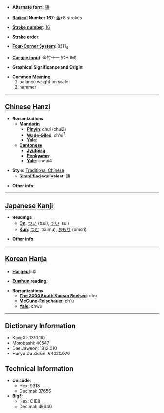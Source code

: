 * '''Alternate form''': [[锤]]

* '''[[Wiktionary:Chinese radical index| Radical]] Number 167''': [[Wiktionary:Chinese radical index 金|金]]+8 strokes

* '''[[Wiktionary:Chinese total strokes index|Stroke number]]''': [[Wiktionary:Chinese total strokes index 16|16]]

* '''Stroke order''': 

* '''[[Wiktionary:Chinese four corner index|Four-Corner System]]''': 8211<sub>4</sub>

* '''[[Wiktionary:Chinese Cangjie index|Cangjie input]]''': 金竹十一 (CHJM)

* '''Graphical Significance and Origin''': 

* '''Common Meaning'''
*#balance weight on scale
*# hammer


----

== [[Chinese]] [[Hanzi]] ==

* '''Romanizations'''
** '''[[Mandarin]]'''
*** '''[[Pinyin]]''': chuí (chui2)
*** '''[[Wade-Giles]]''': ch'ui<sup>2</sup>
*** '''[[Yale]]''': 
** '''[[Cantonese]]'''
*** '''[[Jyutping]]''':
*** '''[[Penkyamp]]''': 
*** '''[[Yale]]''': cheui4

* '''Style''': [[Traditional Chinese]] 
** '''[[Simplified Chinese|Simplified]] equivalent''': [[锤]]

* '''Other info''': 

----

== [[Japanese]] [[Kanji]] ==

* '''Readings'''
** '''[[On]]''': [[つい]] (tsui), [[すい]] (sui)
** '''[[Kun]]''': [[つむ]] (tsumu), [[おもり]] (omori)

* '''Other info''':  

----

== [[Korean]] [[Hanja]] ==

* '''[[Hangeul]]''': 추

* '''[[Eumhun]] reading''': 

* '''Romanizations'''
** '''[[The 2000 South Korean Revised Romanization|The 2000 South Korean Revised]]''': chu
** '''[[McCune-Reischauer]]''': ch'u
** '''[[Yale]]''': chwu

----

== Dictionary Information ==

* KangXi: 1310.110
* Morobashi: 40547
* Dae Jaweon: 1812.010
* Hanyu Da Zidian: 64220.070

== Technical Information ==

* '''Unicode''':
** Hex: 9318
** Decimal: 37656
* '''Big5''':
** Hex: C1E8
** Decimal: 49640